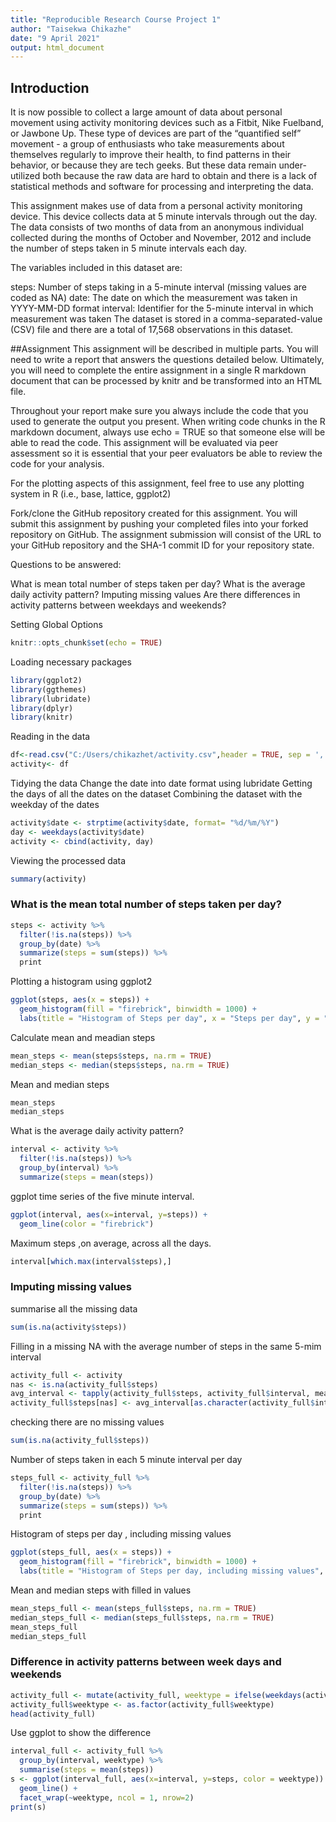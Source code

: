```yaml
---
title: "Reproducible Research Course Project 1"
author: "Taisekwa Chikazhe"
date: "9 April 2021"
output: html_document
---
```

## Introduction
It is now possible to collect a large amount of data about personal movement using activity monitoring devices such as a Fitbit, Nike Fuelband, or Jawbone Up. These type of devices are part of the "quantified self" movement - a group of enthusiasts who take measurements about themselves regularly to improve their health, to find patterns in their behavior, or because they are tech geeks. But these data remain under-utilized both because the raw data are hard to obtain and there is a lack of statistical methods and software for processing and interpreting the data.

This assignment makes use of data from a personal activity monitoring device. This device collects data at 5 minute intervals through out the day. The data consists of two months of data from an anonymous individual collected during the months of October and November, 2012 and include the number of steps taken in 5 minute intervals each day.

The variables included in this dataset are:

steps: Number of steps taking in a 5-minute interval (missing values are coded as NA)
date: The date on which the measurement was taken in YYYY-MM-DD format
interval: Identifier for the 5-minute interval in which measurement was taken
The dataset is stored in a comma-separated-value (CSV) file and there are a total of 17,568 observations in this dataset.

##Assignment
This assignment will be described in multiple parts. You will need to write a report that answers the questions detailed below. Ultimately, you will need to complete the entire assignment in a single R markdown document that can be processed by knitr and be transformed into an HTML file.

Throughout your report make sure you always include the code that you used to generate the output you present. When writing code chunks in the R markdown document, always use echo = TRUE so that someone else will be able to read the code. This assignment will be evaluated via peer assessment so it is essential that your peer evaluators be able to review the code for your analysis.

For the plotting aspects of this assignment, feel free to use any plotting system in R (i.e., base, lattice, ggplot2)

Fork/clone the GitHub repository created for this assignment. You will submit this assignment by pushing your completed files into your forked repository on GitHub. The assignment submission will consist of the URL to your GitHub repository and the SHA-1 commit ID for your repository state.

Questions to be answered:

What is mean total number of steps taken per day?
What is the average daily activity pattern?
Imputing missing values
Are there differences in activity patterns between weekdays and weekends?

Setting Global Options

```r
knitr::opts_chunk$set(echo = TRUE)
```

Loading necessary packages

```r
library(ggplot2)
library(ggthemes)
library(lubridate)
library(dplyr)
library(knitr)

```


Reading in the data

```r
df<-read.csv("C:/Users/chikazhet/activity.csv",header = TRUE, sep = ',', colClasses = c("numeric", "character","integer"))
activity<- df
```

Tidying the data
Change the date into date format using lubridate
Getting the days of all the dates on the dataset
Combining the dataset with the weekday of the dates

```r
activity$date <- strptime(activity$date, format= "%d/%m/%Y")
day <- weekdays(activity$date)
activity <- cbind(activity, day)
```
Viewing the processed data

```r
summary(activity)
```
### What is the mean total number of steps taken per day?

```r
steps <- activity %>%
  filter(!is.na(steps)) %>%
  group_by(date) %>%
  summarize(steps = sum(steps)) %>%
  print
``` 
Plotting a histogram using ggplot2
```r
ggplot(steps, aes(x = steps)) +
  geom_histogram(fill = "firebrick", binwidth = 1000) +
  labs(title = "Histogram of Steps per day", x = "Steps per day", y = "Frequency")
```

Calculate mean and meadian steps
```r
mean_steps <- mean(steps$steps, na.rm = TRUE)
median_steps <- median(steps$steps, na.rm = TRUE)
```
Mean and median steps
```r
mean_steps
median_steps
```

What is the average daily activity pattern?
```r
interval <- activity %>%
  filter(!is.na(steps)) %>%
  group_by(interval) %>%
  summarize(steps = mean(steps))
```

ggplot time series of the five minute interval.
```r
ggplot(interval, aes(x=interval, y=steps)) +
  geom_line(color = "firebrick")
```

Maximum steps ,on average, across all the days.
```r
interval[which.max(interval$steps),]
```

### Imputing missing values
summarise all the missing data
```r
sum(is.na(activity$steps))

```

Filling in a missing NA with the average number of steps in the same 5-mim interval
```r
activity_full <- activity
nas <- is.na(activity_full$steps)
avg_interval <- tapply(activity_full$steps, activity_full$interval, mean, na.rm=TRUE, simplify=TRUE)
activity_full$steps[nas] <- avg_interval[as.character(activity_full$interval[nas])]
```

checking there are no missing values
```r
sum(is.na(activity_full$steps))
```
Number of steps taken in each 5 minute interval per day
```r
steps_full <- activity_full %>%
  filter(!is.na(steps)) %>%
  group_by(date) %>%
  summarize(steps = sum(steps)) %>%
  print
```
 
Histogram of steps per day , including missing values
```r
ggplot(steps_full, aes(x = steps)) +
  geom_histogram(fill = "firebrick", binwidth = 1000) +
  labs(title = "Histogram of Steps per day, including missing values", x = "Steps per day", y = "Frequency")
```
Mean and median steps with filled in values
```r
mean_steps_full <- mean(steps_full$steps, na.rm = TRUE)
median_steps_full <- median(steps_full$steps, na.rm = TRUE)
mean_steps_full
median_steps_full
```
### Difference in activity patterns between week days and weekends
```r
activity_full <- mutate(activity_full, weektype = ifelse(weekdays(activity_full$date) == "Saturday" | weekdays(activity_full$date) == "Sunday", "weekend", "weekday"))
activity_full$weektype <- as.factor(activity_full$weektype)
head(activity_full)
```
Use ggplot to show the difference
```r
interval_full <- activity_full %>%
  group_by(interval, weektype) %>%
  summarise(steps = mean(steps))
s <- ggplot(interval_full, aes(x=interval, y=steps, color = weektype)) +
  geom_line() +
  facet_wrap(~weektype, ncol = 1, nrow=2)
print(s)
```
   
